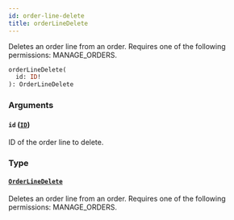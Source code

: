 ```yaml
---
id: order-line-delete
title: orderLineDelete
---
```



Deletes an order line from an order. Requires one of the following permissions: MANAGE_ORDERS.

```graphql
orderLineDelete(
  id: ID!
): OrderLineDelete
```


### Arguments

#### `id` ([`ID`](../../../developer/api-reference/scalars/id))

ID of the order line to delete.


### Type

#### [`OrderLineDelete`](../../../developer/api-reference/objects/order-line-delete) 

Deletes an order line from an order. Requires one of the following permissions: MANAGE_ORDERS.




